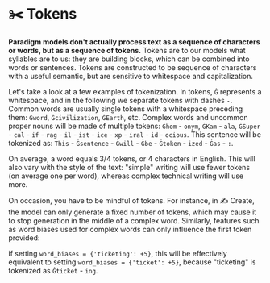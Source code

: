 ---
---


# ✂️ Tokens

**Paradigm models don't actually process text as a sequence of characters or words, but as a sequence of tokens.**
Tokens are to our models what syllables are to us: they are building blocks, which can be combined into words 
or sentences. Tokens are constructed to be sequence of characters with a useful semantic, but are sensitive to 
whitespace and capitalization.

Let's take a look at a few examples of tokenization. In tokens, `Ġ` represents a whitespace, 
and in the following we separate tokens with dashes `-`. Common words are usually single tokens with a 
whitespace preceding them: `Ġword`, `Ġcivilization`, `ĠEarth`, etc. Complex words and uncommon proper 
nouns will be made of multiple tokens: `Ġhom` - `onym`, `ĠKam` - `ala`, `ĠSuper` - `cal` - `if` - `rag` - 
`il` - `ist` - `ice` - `xp` - `iral` - `id` - `ocious`. This sentence will be tokenized as: 
`This` - `Ġsentence` - `Ġwill` - `Ġbe` - `Ġtoken` - `ized` - `Ġas` - `:`.

On average, a word equals 3/4 tokens, or 4 characters in English. This will also vary
with the style of the text: "simple" writing will use fewer tokens (on average one per word),
whereas complex technical writing will use more.

On occasion, you have to be mindful of tokens. For instance, in ✍️ Create, the model can only 
generate a fixed number of tokens, which may cause it to stop generation in the middle of a complex word. 
Similarly, features such as word biases used for complex words can only influence the first token provided: 

if setting `word_biases = {'ticketing': +5}`, this will be effectively equivalent to setting
`word_biases = {'ticket': +5}`, because "ticketing" is tokenized as `Ġticket` - `ing`.